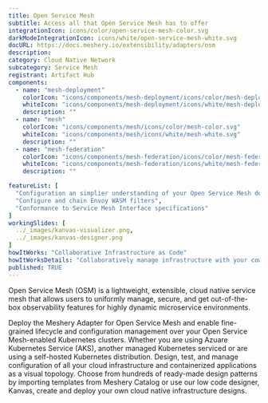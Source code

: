 ```yaml
---
title: Open Service Mesh
subtitle: Access all that Open Service Mesh has to offer
integrationIcon: icons/color/open-service-mesh-color.svg
darkModeIntegrationIcon: icons/white/open-service-mesh-white.svg
docURL: https://docs.meshery.io/extensibility/adapters/osm
description: 
category: Cloud Native Network
subcategory: Service Mesh
registrant: Artifact Hub
components:
  - name: "mesh-deployment"
    colorIcon: "icons/components/mesh-deployment/icons/color/mesh-deployment-color.svg"
    whiteIcon: "icons/components/mesh-deployment/icons/white/mesh-deployment-white.svg"
    description: ""
  - name: "mesh"
    colorIcon: "icons/components/mesh/icons/color/mesh-color.svg"
    whiteIcon: "icons/components/mesh/icons/white/mesh-white.svg"
    description: ""
  - name: "mesh-federation"
    colorIcon: "icons/components/mesh-federation/icons/color/mesh-federation-color.svg"
    whiteIcon: "icons/components/mesh-federation/icons/white/mesh-federation-white.svg"
    description: ""

featureList: [
  "Configuration an simplier understanding of your Open Service Mesh deployments and microservices",
  "Configure and chain Envoy WASM filters",
  "Conformance to Service Mesh Interface specifications"
]
workingSlides: [
  ../_images/kanvas-visualizer.png,
  ../_images/kanvas-designer.png
]
howItWorks: "Collaborative Infrastructure as Code"
howItWorksDetails: "Collaboratively manage infrastructure with your coworkers synchronously sharing the same designs."
published: TRUE
---
```

<p>
Open Service Mesh (OSM) is a lightweight, extensible, cloud native service mesh that allows users to uniformly manage, secure, and get out-of-the-box observability features for highly dynamic microservice environments.
</p>
<p>
    Deploy the Meshery Adapter for Open Service Mesh and enable fine-grained lifecycle and configuration management over your Open Service Mesh-enabled Kubernetes clusters. Whether you are using Azuare Kubernetes Service (AKS), another managed Kubernetes serviced or are using a self-hosted Kubernetes distribution. Design, test, and manage configuration of all your cloud infrastructure and containerized applications as a visual topology. Choose from hundreds of ready-made design patterns by importing templates from Meshery Catalog or use our low code designer, Kanvas, create and deploy your own cloud native infrastructure designs.
</p>
